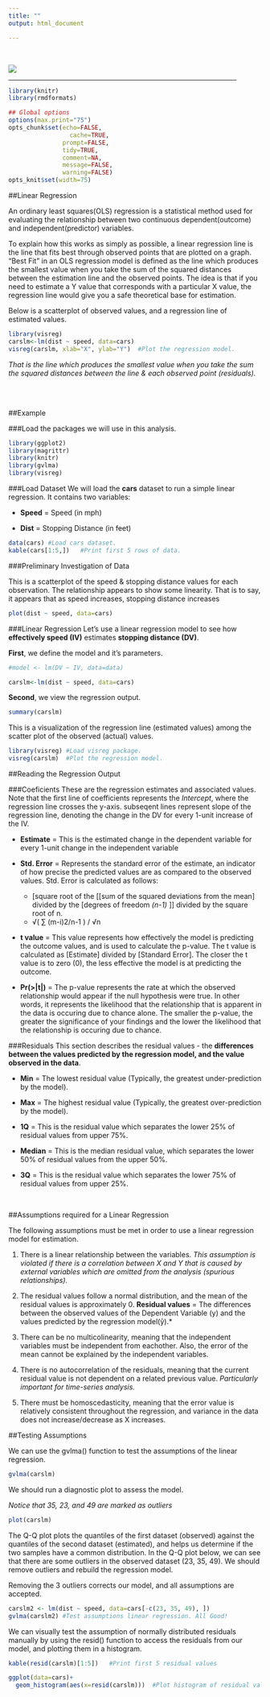 ```yaml
---
title: ""
output: html_document

---
```

<br/>

![](/Users/Brett/Desktop/AWR/analyticswithr/Data Analysis.png)

<hr width="90%">

```r
library(knitr)
library(rmdformats)

## Global options
options(max.print="75")
opts_chunk$set(echo=FALSE,
	             cache=TRUE,
               prompt=FALSE,
               tidy=TRUE,
               comment=NA,
               message=FALSE,
               warning=FALSE)
opts_knit$set(width=75)
```




##Linear Regression

An ordinary least squares(OLS) regression is a statistical method used for evaluating the relationship between two continuous dependent(outcome) and independent(predictor) variables.


To explain how this works as simply as possible, a linear regression line is the line that fits best through  observed points that are plotted on a graph. "Best Fit" in an OLS regression model is defined as the line which produces the smallest value when you take the sum of the squared distances between the estimation line and the observed points. The idea is that if you need to estimate a Y value that corresponds with a particular X value, the regression line would give you a safe theoretical base for estimation.


Below is a scatterplot of observed values, and a regression line of estimated values.

```r
library(visreg)
carslm<-lm(dist ~ speed, data=cars)
visreg(carslm, xlab="X", ylab="Y")  #Plot the regression model.
```

*That is the line which produces the smallest value when you take the sum the squared distances between the line & each observed point (residuals).*

<br/>
<br/>

##Example

###Load the packages we will use in this analysis.
```r
library(ggplot2)
library(magrittr)
library(knitr)
library(gvlma)
library(visreg)
```

###Load Dataset
We will load the **cars** dataset to run a simple linear regression. It contains two variables:

* **Speed** = Speed (in mph)

* **Dist** = Stopping Distance (in feet)

```r
data(cars) #Load cars dataset.
kable(cars[1:5,])   #Print first 5 rows of data.
```


###Preliminary Investigation of Data

This is a scatterplot of the speed & stopping distance values for each observation. The relationship appears to show some linearity. That is to say, it appears that as speed increases, stopping distance increases
```r
plot(dist ~ speed, data=cars)
```

###Linear Regression
Let's use a linear regression model to see how **effectively speed (IV)** estimates **stopping distance (DV)**.


**First**, we define the model and it's parameters.
```r
#model <- lm(DV ~ IV, data=data)

carslm<-lm(dist ~ speed, data=cars)
```


**Second**, we view the regression output.
```r
summary(carslm)
```


This is a visualization of the regression line (estimated values) among the scatter plot of the observed (actual) values.

```r
library(visreg) #Load visreg package.
visreg(carslm)  #Plot the regression model.
```

##Reading the Regression Output


###Coeficients
These are the regression estimates and associated values. Note that the first line of coefficients represents the *Intercept*, where the regression line crosses the y-axis. subseqent lines represent slope of the regression line, denoting the change in the DV for every 1-unit increase of the IV.


* **Estimate** = This is the estimated change in the dependent variable for every 1-unit change in the independent variable

* **Std. Error** = Represents the standard error of the estimate, an indicator of how precise the predicted values are as compared to the observed values. Std. Error is calculated as follows:

    + [square root of the [[sum of the squared deviations from the mean] divided by the [degrees of freedom *(n-1)* ]] divided by the square root of n.
    + √( ∑ (m-i)2/n-1 ) / √n



* **t value** = This value represents how effectively the model is predicting the outcome values, and is used to calculate the p-value. The t value is calculated as [Estimate] divided by [Standard Error]. The closer the t value is to zero (0), the less effective the model is at predicting the outcome. 

* **Pr(>|t|)** = The p-value represents the rate at which the observed relationship would appear if the null hypothesis were true. In other words, it represents the likelihood that the relationship that is apparent in the data is occuring due to chance alone. The smaller the p-value, the greater the significance of your findings and the lower the likelihood that the relationship is occuring due to chance.



###Residuals
This section describes the residual values - the **differences between the values predicted by the regression model, and the value observed in the data**.

* **Min** = The lowest residual value (Typically, the greatest under-prediction by the model).

* **Max** = The highest residual value (Typically, the greatest over-prediction by the model).

* **1Q** = This is the residual value which separates the lower 25% of residual values from upper 75%. 

* **Median** = This is the median residual value, which separates the lower 50% of residual values from the upper 50%.

* **3Q** = This is the residual value which separates the lower 75% of residual values from upper 25%. 

<br/>

##Assumptions required for a Linear Regression

The following assumptions must be met in order to use a linear regression model for estimation.

1. There is a linear relationship between the variables. *This assumption is violated if there is a correlation between X and Y that is caused by external variables which are omitted from the analysis (spurious relationships).*

2. The residual values follow a normal distribution, and the mean of the residual values is approximately 0. **Residual values** = The differences between the observed values of the Dependent Variable (y) and the values predicted by the regression model(ŷ).*

3. There can be no multicolinearity, meaning that the independent variables must be independent from eachother. Also, the error of the mean cannot be explained by the independent variables.

4. There is no autocorrelation of the residuals, meaning that the current residual value is not dependent on a related previous value. *Particularly important for time-series analysis.*

5. There must be homoscedasticity, meaning that the error value is relatively consistent throughout the regression, and variance in the data does not increase/decrease as X increases.

##Testing Assumptions

We can use the gvlma() function to test the assumptions of the linear regression.
```r
gvlma(carslm) 
```


We should run a diagnostic plot to assess the model.

*Notice that 35, 23, and 49 are marked as outliers*
```r
plot(carslm)
```

The Q-Q plot plots the quantiles of the first dataset (observed) against the quantiles of the second dataset (estimated), and helps us determine if the two samples have a common distribution. In the Q-Q plot below, we can see that there are some outliers in the observed dataset (23, 35, 49). We should remove outliers and rebuild the regression model.

 Removing the 3 outliers corrects our model, and all assumptions are accepted.
```r
carslm2 <- lm(dist ~ speed, data=cars[-c(23, 35, 49), ])
gvlma(carslm2) #Test assumptions linear regression. All Good!
```


We can visually test the assumption of normally distributed residuals manually by using the resid() function to access the residuals from our model, and plotting them in a histogram.
```r
kable(resid(carslm)[1:5])   #Print first 5 residual values

ggplot(data=cars)+
  geom_histogram(aes(x=resid(carslm)))  #Plot histogram of residual values.
```
